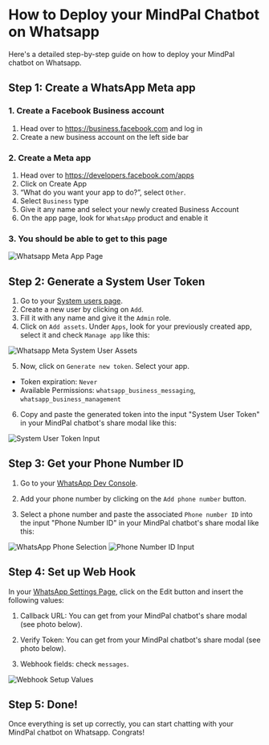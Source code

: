 # How to Deploy your MindPal Chatbot on Whatsapp

Here's a detailed step-by-step guide on how to deploy your MindPal chatbot on Whatsapp.

## Step 1: Create a WhatsApp Meta app

### 1. Create a Facebook Business account

1. Head over to https://business.facebook.com and log in
2. Create a new business account on the left side bar

### 2. Create a Meta app

1. Head over to https://developers.facebook.com/apps
2. Click on Create App
3. “What do you want your app to do?”, select `Other`.
4. Select `Business` type
5. Give it any name and select your newly created Business Account
6. On the app page, look for `WhatsApp` product and enable it

### 3. You should be able to get to this page

![Whatsapp Meta App Page](/features/chatbot/whatsapp-meta-app-page.png)

## Step 2: Generate a System User Token

1. Go to your [System users page](https://business.facebook.com/settings/system-users).
2. Create a new user by clicking on `Add`.
3. Fill it with any name and give it the `Admin` role.
4. Click on `Add assets`. Under `Apps`, look for your previously created app, select it and check `Manage app` like this:

![Whatsapp Meta System User Assets](/features/chatbot/meta-system-user-assets.png)

5. Now, click on `Generate new token`. Select your app.

- Token expiration: `Never`
- Available Permissions: `whatsapp_business_messaging`, `whatsapp_business_management`

6. Copy and paste the generated token into the input "System User Token" in your MindPal chatbot's share modal like this:

![System User Token Input](/features/chatbot/system-user-token-input.png)

## Step 3: Get your Phone Number ID

1. Go to your [WhatsApp Dev Console](https://developers.facebook.com/apps/399578552622499/whatsapp-business/wa-dev-console).

2. Add your phone number by clicking on the `Add phone number` button.

3. Select a phone number and paste the associated `Phone number ID` into the input "Phone Number ID" in your MindPal chatbot's share modal like this:

![WhatsApp Phone Selection](/features/chatbot/whatsapp-phone-selection.png)
![Phone Number ID Input](/features/chatbot/phone-number-id-input.png)

## Step 4: Set up Web Hook

In your [WhatsApp Settings Page](https://developers.facebook.com/apps/399578552622499/whatsapp-business/wa-settings), click on the Edit button and insert the following values:

1. Callback URL: You can get from your MindPal chatbot's share modal (see photo below).

2. Verify Token: You can get from your MindPal chatbot's share modal (see photo below).

3. Webhook fields: check `messages`.

![Webhook Setup Values](/features/chatbot/webhook-setup-values.png)

## Step 5: Done!

Once everything is set up correctly, you can start chatting with your MindPal chatbot on Whatsapp. Congrats!


<PageFooter />
